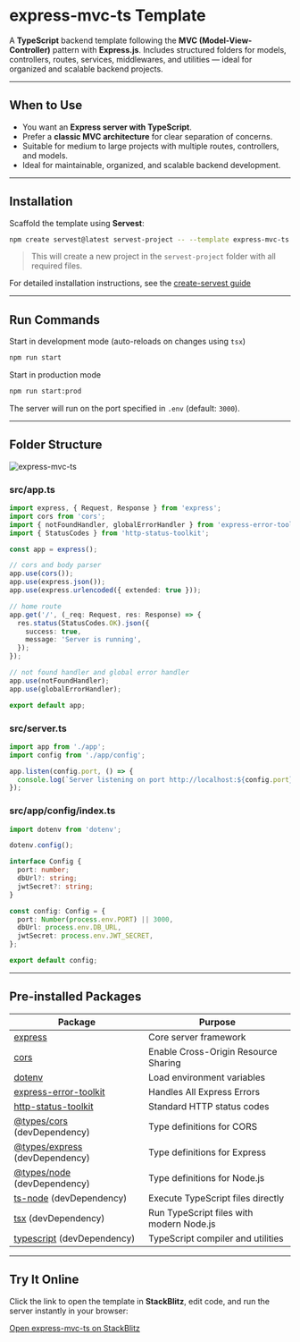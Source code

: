 # express-mvc-ts Template

A **TypeScript** backend template following the **MVC (Model-View-Controller)** pattern with **Express.js**. Includes structured folders for models, controllers, routes, services, middlewares, and utilities — ideal for organized and scalable backend projects.

---

## When to Use

- You want an **Express server with TypeScript**.
- Prefer a **classic MVC architecture** for clear separation of concerns.
- Suitable for medium to large projects with multiple routes, controllers, and models.
- Ideal for maintainable, organized, and scalable backend development.

---

## Installation

Scaffold the template using **Servest**:

```bash
npm create servest@latest servest-project -- --template express-mvc-ts
```

> This will create a new project in the `servest-project` folder
> with all required files.

For detailed installation instructions, see the [create-servest guide](/guide)

---

## Run Commands

Start in development mode (auto-reloads on changes using `tsx`)

```bash
npm run start
```

Start in production mode

```bash
npm run start:prod
```

The server will run on the port specified in `.env` (default: `3000`).

---

## Folder Structure

![express-mvc-ts](/images/express-mvc-ts.png)

### src/app.ts

```ts
import express, { Request, Response } from 'express';
import cors from 'cors';
import { notFoundHandler, globalErrorHandler } from 'express-error-toolkit';
import { StatusCodes } from 'http-status-toolkit';

const app = express();

// cors and body parser
app.use(cors());
app.use(express.json());
app.use(express.urlencoded({ extended: true }));

// home route
app.get('/', (_req: Request, res: Response) => {
  res.status(StatusCodes.OK).json({
    success: true,
    message: 'Server is running',
  });
});

// not found handler and global error handler
app.use(notFoundHandler);
app.use(globalErrorHandler);

export default app;
```

### src/server.ts

```ts
import app from './app';
import config from './app/config';

app.listen(config.port, () => {
  console.log(`Server listening on port http://localhost:${config.port}`);
});
```

### src/app/config/index.ts

```ts
import dotenv from 'dotenv';

dotenv.config();

interface Config {
  port: number;
  dbUrl?: string;
  jwtSecret?: string;
}

const config: Config = {
  port: Number(process.env.PORT) || 3000,
  dbUrl: process.env.DB_URL,
  jwtSecret: process.env.JWT_SECRET,
};

export default config;
```

---

## Pre-installed Packages

| Package                                                                        | Purpose                                  |
| ------------------------------------------------------------------------------ | ---------------------------------------- |
| [express](https://expressjs.com)                                               | Core server framework                    |
| [cors](https://www.npmjs.com/package/cors)                                     | Enable Cross-Origin Resource Sharing     |
| [dotenv](https://www.npmjs.com/package/dotenv)                                 | Load environment variables               |
| [express-error-toolkit](https://www.npmjs.com/package/express-error-toolkit)   | Handles All Express Errors               |
| [http-status-toolkit](https://www.npmjs.com/package/http-status-toolkit)       | Standard HTTP status codes               |
| [@types/cors](https://www.npmjs.com/package/@types/cors) (devDependency)       | Type definitions for CORS                |
| [@types/express](https://www.npmjs.com/package/@types/express) (devDependency) | Type definitions for Express             |
| [@types/node](https://www.npmjs.com/package/@types/node) (devDependency)       | Type definitions for Node.js             |
| [ts-node](https://www.npmjs.com/package/ts-node) (devDependency)               | Execute TypeScript files directly        |
| [tsx](https://www.npmjs.com/package/tsx) (devDependency)                       | Run TypeScript files with modern Node.js |
| [typescript](https://www.npmjs.com/package/typescript) (devDependency)         | TypeScript compiler and utilities        |

---

## Try It Online

Click the link to open the template in **StackBlitz**, edit code, and run the server instantly in your browser:

[Open express-mvc-ts on StackBlitz](https://stackblitz.com/github/dev-rashedin/servest/tree/main/packages/create-servest/templates/express/express-mvc-ts?file=src/app.ts)

